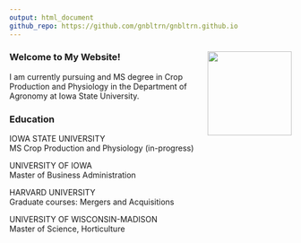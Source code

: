 ```yaml
---
output: html_document
github_repo: https://github.com/gnbltrn/gnbltrn.github.io
---
```



### Welcome to My Website! <img src="visuals/SMALLCopy.jpg" align="right" width="150" />

I am currently pursuing and MS degree in Crop Production and Physiology in the Department of Agronomy at Iowa State University.




### Education

IOWA STATE UNIVERSITY 	
MS Crop Production and Physiology (in-progress)

UNIVERSITY OF IOWA  
Master of Business Administration	

HARVARD UNIVERSITY  
Graduate courses: Mergers and Acquisitions 	

UNIVERSITY OF WISCONSIN-MADISON  
Master of Science, Horticulture

